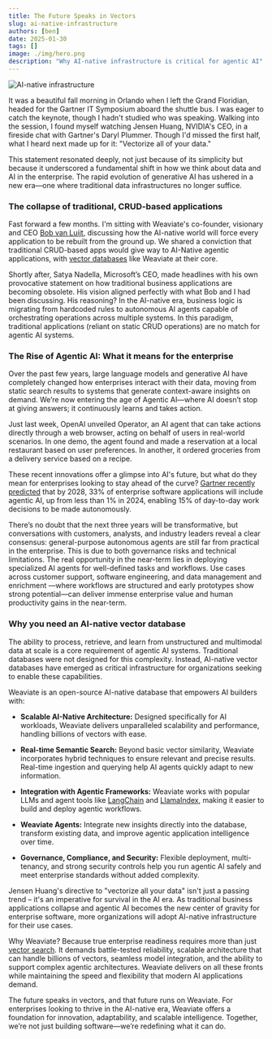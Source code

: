 ```yaml
---
title: The Future Speaks in Vectors
slug: ai-native-infrastructure
authors: [ben]
date: 2025-01-30
tags: []
image: ./img/hero.png
description: "Why AI-native infrastructure is critical for agentic AI"
---
```

![AI-native infrastructure](./img/hero.png)

It was a beautiful fall morning in Orlando when I left the Grand Floridian, headed for the Gartner IT Symposium aboard the shuttle bus. I was eager to catch the keynote, though I hadn't studied who was speaking. Walking into the session, I found myself watching Jensen Huang, NVIDIA's CEO, in a fireside chat with Gartner's Daryl Plummer. Though I'd missed the first half, what I heard next made up for it: "Vectorize all of your data."

This statement resonated deeply, not just because of its simplicity but because it underscored a fundamental shift in how we think about data and AI in the enterprise. The rapid evolution of generative AI has ushered in a new era—one where traditional data infrastructures no longer suffice.

### The collapse of traditional, CRUD-based applications

Fast forward a few months. I'm sitting with Weaviate's co-founder, visionary and CEO [Bob van Luijt](https://www.linkedin.com/in/bobvanluijt/), discussing how the AI-native world will force every application to be rebuilt from the ground up. We shared a conviction that traditional CRUD-based apps would give way to AI-Native agentic applications, with [vector databases](/blog/what-is-a-vector-database) like Weaviate at their core.

Shortly after, Satya Nadella, Microsoft’s CEO, made headlines with his own provocative statement on how traditional business applications are becoming obsolete. His vision aligned perfectly with what Bob and I had been discussing. His reasoning? In the AI-native era, business logic is migrating from hardcoded rules to autonomous AI agents capable of orchestrating operations across multiple systems. In this paradigm, traditional applications (reliant on static CRUD operations) are no match for agentic AI systems. 

### The Rise of Agentic AI: What it means for the enterprise 

Over the past few years, large language models and generative AI have completely changed how enterprises interact with their data, moving from static search results to systems that generate context-aware insights on demand. We’re now entering the age of Agentic AI—where AI doesn’t stop at giving answers; it continuously learns and takes action.

Just last week, OpenAI unveiled Operator, an AI agent that can take actions directly through a web browser, acting on behalf of users in real-world scenarios. In one demo, the agent found and made a reservation at a local restaurant based on user preferences. In another, it ordered groceries from a delivery service based on a recipe. 

These recent innovations offer a glimpse into AI's future, but what do they mean for enterprises looking to stay ahead of the curve? [Gartner recently predicted](https://www.gartner.com/en/articles/intelligent-agent-in-ai) that by 2028, 33% of enterprise software applications will include agentic AI, up from less than 1% in 2024, enabling 15% of day-to-day work decisions to be made autonomously.

There’s no doubt that the next three years will be transformative, but conversations with customers, analysts, and industry leaders reveal a clear consensus: general-purpose autonomous agents are still far from practical in the enterprise. This is due to both governance risks and technical limitations. The real opportunity in the near-term lies in deploying specialized AI agents for well-defined tasks and workflows. Use cases across customer support, software engineering, and data management and enrichment —where workflows are structured and early prototypes show strong potential—can deliver immense enterprise value and human productivity gains in the near-term.

### Why you need an AI-native vector database 

The ability to process, retrieve, and learn from unstructured and multimodal data at scale is a core requirement of agentic AI systems. Traditional databases were not designed for this complexity. Instead, AI-native vector databases have emerged as critical infrastructure for organizations seeking to enable these capabilities.

Weaviate is an open-source AI-native database that empowers AI builders with: 

* **Scalable AI-Native Architecture:** Designed specifically for AI workloads, Weaviate delivers unparalleled scalability and performance, handling billions of vectors with ease.  
    
* **Real-time Semantic Search:** Beyond basic vector similarity, Weaviate incorporates hybrid techniques to ensure relevant and precise results. Real-time ingestion and querying help AI agents quickly adapt to new information.   
    
* **Integration with Agentic Frameworks:** Weaviate works with popular LLMs and agent tools like [LangChain](https://weaviate.io/developers/integrations/llm-frameworks/langchain) and [LlamaIndex](https://weaviate.io/developers/integrations/llm-frameworks/llamaindex), making it easier to build and deploy agentic workflows. 

* **Weaviate Agents:** Integrate new insights directly into the database, transform existing data, and improve agentic application intelligence over time.

* **Governance, Compliance, and Security:** Flexible deployment, multi-tenancy, and strong security controls help you run agentic AI safely and meet enterprise standards without added complexity.

Jensen Huang's directive to "vectorize all your data" isn't just a passing trend – it's an imperative for survival in the AI era. As traditional business applications collapse and agentic AI becomes the new center of gravity for enterprise software, more organizations will adopt AI-native infrastructure for their use cases. 

Why Weaviate? Because true enterprise readiness requires more than just [vector search](/blog/vector-search-explained). It demands battle-tested reliability, scalable architecture that can handle billions of vectors, seamless model integration, and the ability to support complex agentic architectures. Weaviate delivers on all these fronts while maintaining the speed and flexibility that modern AI applications demand.

The future speaks in vectors, and that future runs on Weaviate. For enterprises looking to thrive in the AI-native era, Weaviate offers a foundation for innovation, adaptability, and scalable intelligence. Together, we’re not just building software—we’re redefining what it can do.


<WhatNext />
